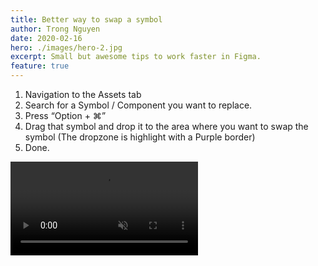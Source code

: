 ```yaml
---
title: Better way to swap a symbol
author: Trong Nguyen
date: 2020-02-16
hero: ./images/hero-2.jpg
excerpt: Small but awesome tips to work faster in Figma.
feature: true
---
```


<div class="Grid Col2">
<p>

1. Navigation to the Assets tab
2. Search for a Symbol / Component you want to replace.
3. Press “Option + ⌘”
4. Drag that symbol and drop it to the area where you want to swap the symbol (The dropzone is highlight with a Purple border)
5. Done.

</p>

<div class="video">
  <video autoplay loop muted playsinline src="https://video.twimg.com/ext_tw_video/1234011810363105280/pu/vid/1280x720/l3TqpDZQRU8SRg0e.mp4"></video>
</div>
</div>